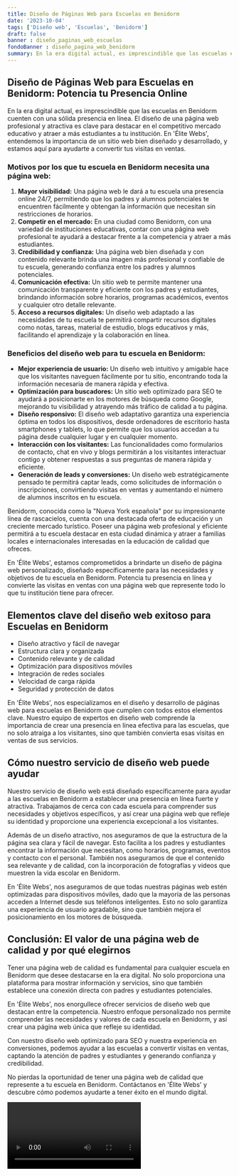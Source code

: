 ```yaml
---
title: Diseño de Páginas Web para Escuelas en Benidorm
date: '2023-10-04'
tags: ['Diseño web', 'Escuelas', 'Benidorm']
draft: false
banner : diseño_paginas_web_escuelas
fondoBanner : diseño_pagina_web_benidorm
summary: En la era digital actual, es imprescindible que las escuelas en Benidorm cuenten con una sólida presencia en línea. El diseño de una página web profesional y atractiva es clave para destacar en el competitivo mercado educativo y atraer a más estudiantes a tu institución. En 'Élite Webs', entendemos la importancia de un sitio web bien diseñado y desarrollado, y estamos aquí para ayudarte a convertir tus visitas en ventas.
---
```


## Diseño de Páginas Web para Escuelas en Benidorm: Potencia tu Presencia Online

En la era digital actual, es imprescindible que las escuelas en Benidorm cuenten con una sólida presencia en línea. El diseño de una página web profesional y atractiva es clave para destacar en el competitivo mercado educativo y atraer a más estudiantes a tu institución. En 'Élite Webs', entendemos la importancia de un sitio web bien diseñado y desarrollado, y estamos aquí para ayudarte a convertir tus visitas en ventas.

### Motivos por los que tu escuela en Benidorm necesita una página web:

1. **Mayor visibilidad:** Una página web le dará a tu escuela una presencia online 24/7, permitiendo que los padres y alumnos potenciales te encuentren fácilmente y obtengan la información que necesitan sin restricciones de horarios.
2. **Competir en el mercado:** En una ciudad como Benidorm, con una variedad de instituciones educativas, contar con una página web profesional te ayudará a destacar frente a la competencia y atraer a más estudiantes.
3. **Credibilidad y confianza:** Una página web bien diseñada y con contenido relevante brinda una imagen más profesional y confiable de tu escuela, generando confianza entre los padres y alumnos potenciales.
4. **Comunicación efectiva:** Un sitio web te permite mantener una comunicación transparente y eficiente con los padres y estudiantes, brindando información sobre horarios, programas académicos, eventos y cualquier otro detalle relevante.
5. **Acceso a recursos digitales:** Un diseño web adaptado a las necesidades de tu escuela te permitirá compartir recursos digitales como notas, tareas, material de estudio, blogs educativos y más, facilitando el aprendizaje y la colaboración en línea.

### Beneficios del diseño web para tu escuela en Benidorm:

- **Mejor experiencia de usuario:** Un diseño web intuitivo y amigable hace que los visitantes naveguen fácilmente por tu sitio, encontrando toda la información necesaria de manera rápida y efectiva.
- **Optimización para buscadores:** Un sitio web optimizado para SEO te ayudará a posicionarte en los motores de búsqueda como Google, mejorando tu visibilidad y atrayendo más tráfico de calidad a tu página.
- **Diseño responsivo:** El diseño web adaptativo garantiza una experiencia óptima en todos los dispositivos, desde ordenadores de escritorio hasta smartphones y tablets, lo que permite que los usuarios accedan a tu página desde cualquier lugar y en cualquier momento.
- **Interacción con los visitantes:** Las funcionalidades como formularios de contacto, chat en vivo y blogs permitirán a los visitantes interactuar contigo y obtener respuestas a sus preguntas de manera rápida y eficiente.
- **Generación de leads y conversiones:** Un diseño web estratégicamente pensado te permitirá captar leads, como solicitudes de información o inscripciones, convirtiendo visitas en ventas y aumentando el número de alumnos inscritos en tu escuela.

Benidorm, conocida como la "Nueva York española" por su impresionante línea de rascacielos, cuenta con una destacada oferta de educación y un creciente mercado turístico. Poseer una página web profesional y eficiente permitirá a tu escuela destacar en esta ciudad dinámica y atraer a familias locales e internacionales interesadas en la educación de calidad que ofreces.

En 'Élite Webs', estamos comprometidos a brindarte un diseño de página web personalizado, diseñado específicamente para las necesidades y objetivos de tu escuela en Benidorm. Potencia tu presencia en línea y convierte las visitas en ventas con una página web que represente todo lo que tu institución tiene para ofrecer.

<GifSeo />

<Cta />

## Elementos clave del diseño web exitoso para Escuelas en Benidorm

- Diseño atractivo y fácil de navegar
- Estructura clara y organizada
- Contenido relevante y de calidad
- Optimización para dispositivos móviles
- Integración de redes sociales
- Velocidad de carga rápida
- Seguridad y protección de datos

En 'Élite Webs', nos especializamos en el diseño y desarrollo de páginas web para escuelas en Benidorm que cumplen con todos estos elementos clave. Nuestro equipo de expertos en diseño web comprende la importancia de crear una presencia en línea efectiva para las escuelas, que no solo atraiga a los visitantes, sino que también convierta esas visitas en ventas de sus servicios.

## Cómo nuestro servicio de diseño web puede ayudar

Nuestro servicio de diseño web está diseñado específicamente para ayudar a las escuelas en Benidorm a establecer una presencia en línea fuerte y atractiva. Trabajamos de cerca con cada escuela para comprender sus necesidades y objetivos específicos, y así crear una página web que refleje su identidad y proporcione una experiencia excepcional a los visitantes.

Además de un diseño atractivo, nos aseguramos de que la estructura de la página sea clara y fácil de navegar. Esto facilita a los padres y estudiantes encontrar la información que necesitan, como horarios, programas, eventos y contacto con el personal. También nos aseguramos de que el contenido sea relevante y de calidad, con la incorporación de fotografías y videos que muestren la vida escolar en Benidorm.

En 'Élite Webs', nos aseguramos de que todas nuestras páginas web estén optimizadas para dispositivos móviles, dado que la mayoría de las personas acceden a Internet desde sus teléfonos inteligentes. Esto no solo garantiza una experiencia de usuario agradable, sino que también mejora el posicionamiento en los motores de búsqueda.

## Conclusión: El valor de una página web de calidad y por qué elegirnos

Tener una página web de calidad es fundamental para cualquier escuela en Benidorm que desee destacarse en la era digital. No solo proporciona una plataforma para mostrar información y servicios, sino que también establece una conexión directa con padres y estudiantes potenciales.

En 'Élite Webs', nos enorgullece ofrecer servicios de diseño web que destacan entre la competencia. Nuestro enfoque personalizado nos permite comprender las necesidades y valores de cada escuela en Benidorm, y así crear una página web única que refleje su identidad.

Con nuestro diseño web optimizado para SEO y nuestra experiencia en conversiones, podemos ayudar a las escuelas a convertir visitas en ventas, captando la atención de padres y estudiantes y generando confianza y credibilidad.

No pierdas la oportunidad de tener una página web de calidad que represente a tu escuela en Benidorm. Contáctanos en 'Élite Webs' y descubre cómo podemos ayudarte a tener éxito en el mundo digital.

<Video />

<CtaBot job='Escuelas' city='Benidorm'/>

<Gmaps query='Benidorm+españa+maps' />